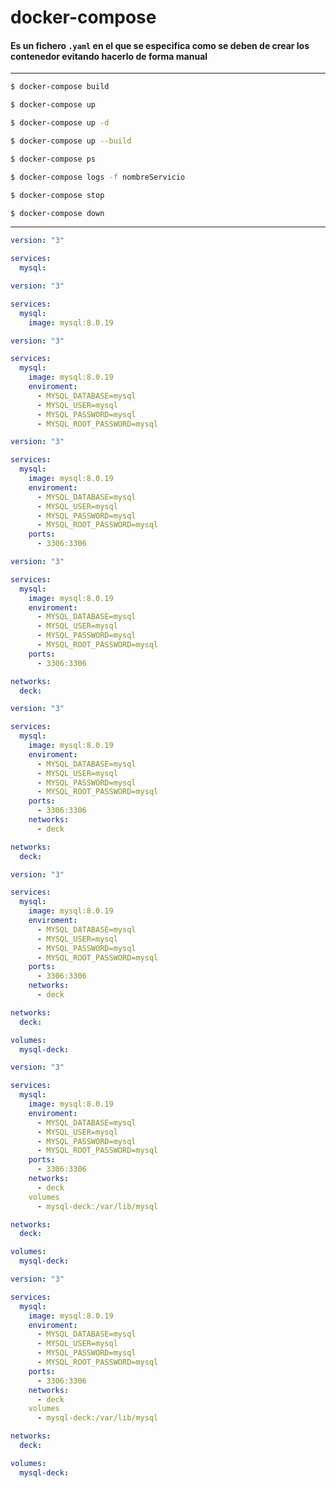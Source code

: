 
# docker-compose

#### Es un fichero `.yaml` en el que se especifica como se deben de crear los contenedor evitando hacerlo de forma manual

---

<CodeSurferLayout>

```bash title="docker-composer: Comandos" subtitle="Contruye las imagenes definidas en el fichero"
$ docker-compose build
```

```bash title="docker-composer: Comandos" subtitle="Crea los contenedores"
$ docker-compose up
```

```bash 1[21:23] title="docker-composer: Comandos" subtitle="Crea los contenedores en segunda plano"
$ docker-compose up -d
```

```bash 1[21:28] title="docker-composer: Comandos" subtitle="Crea los contenedores forzando la creación de las imagenes"
$ docker-compose up --build
```

```bash title="docker-composer: Comandos" subtitle="Lista los contenedores en ejecución"
$ docker-compose ps
```

```bash  title="docker-composer: Comandos" subtitle="Muestra los logs del servicio indicado"
$ docker-compose logs -f nombreServicio
```

```bash title="docker-composer: Comandos" subtitle="Para los contenedores en ejecución"
$ docker-compose stop
```

```bash title="docker-composer: Comandos" subtitle="Elimina los contenedores"
$ docker-compose down
```

</CodeSurferLayout>

---

<CodeSurferLayout>

```yml title="docker-compose.yml" subtitle="Definimos nuetro servicio"
version: "3"

services:
  mysql:
```

```yml title="docker-compose.yml" subtitle="Indicamos la imagen que se quiere utilizar"
version: "3"

services:
  mysql:
    image: mysql:8.0.19
```

```yml title="docker-compose.yml" subtitle="Definimos las variables de entorno para el contenedor"
version: "3"

services:
  mysql:
    image: mysql:8.0.19
    enviroment:
      - MYSQL_DATABASE=mysql
      - MYSQL_USER=mysql
      - MYSQL_PASSWORD=mysql
      - MYSQL_ROOT_PASSWORD=mysql
```

```yml title="docker-compose.yml" subtitle="Exponemos puerto. xxxx:yyyy donde x es el puerto local e y el puerto de contenedor"
version: "3"

services:
  mysql:
    image: mysql:8.0.19
    enviroment:
      - MYSQL_DATABASE=mysql
      - MYSQL_USER=mysql
      - MYSQL_PASSWORD=mysql
      - MYSQL_ROOT_PASSWORD=mysql
    ports:
      - 3306:3306
```


```yml title="docker-compose.yml" subtitle="Creamos una red"
version: "3"

services:
  mysql:
    image: mysql:8.0.19
    enviroment:
      - MYSQL_DATABASE=mysql
      - MYSQL_USER=mysql
      - MYSQL_PASSWORD=mysql
      - MYSQL_ROOT_PASSWORD=mysql
    ports:
      - 3306:3306

networks:
  deck:
```

```yml title="docker-compose.yml" subtitle="Añadimos el contenedor a la red"
version: "3"

services:
  mysql:
    image: mysql:8.0.19
    enviroment:
      - MYSQL_DATABASE=mysql
      - MYSQL_USER=mysql
      - MYSQL_PASSWORD=mysql
      - MYSQL_ROOT_PASSWORD=mysql
    ports:
      - 3306:3306
    networks:
      - deck

networks:
  deck:
```

```yml title="docker-compose.yml" subtitle="Creamos un volumen para persistir datos en caso de que el contenedor se pare o elimine"
version: "3"

services:
  mysql:
    image: mysql:8.0.19
    enviroment:
      - MYSQL_DATABASE=mysql
      - MYSQL_USER=mysql
      - MYSQL_PASSWORD=mysql
      - MYSQL_ROOT_PASSWORD=mysql
    ports:
      - 3306:3306
    networks:
      - deck

networks:
  deck:

volumes:
  mysql-deck:
```

```yml title="docker-compose.yml" subtitle="Indicamos que datos deseamos persistir"
version: "3"

services:
  mysql:
    image: mysql:8.0.19
    enviroment:
      - MYSQL_DATABASE=mysql
      - MYSQL_USER=mysql
      - MYSQL_PASSWORD=mysql
      - MYSQL_ROOT_PASSWORD=mysql
    ports:
      - 3306:3306
    networks:
      - deck
    volumes
      - mysql-deck:/var/lib/mysql

networks:
  deck:

volumes:
  mysql-deck:
```

```yml 1:22 title="docker-compose.yml"
version: "3"

services:
  mysql:
    image: mysql:8.0.19
    enviroment:
      - MYSQL_DATABASE=mysql
      - MYSQL_USER=mysql
      - MYSQL_PASSWORD=mysql
      - MYSQL_ROOT_PASSWORD=mysql
    ports:
      - 3306:3306
    networks:
      - deck
    volumes
      - mysql-deck:/var/lib/mysql

networks:
  deck:

volumes:
  mysql-deck:
```

</CodeSurferLayout>